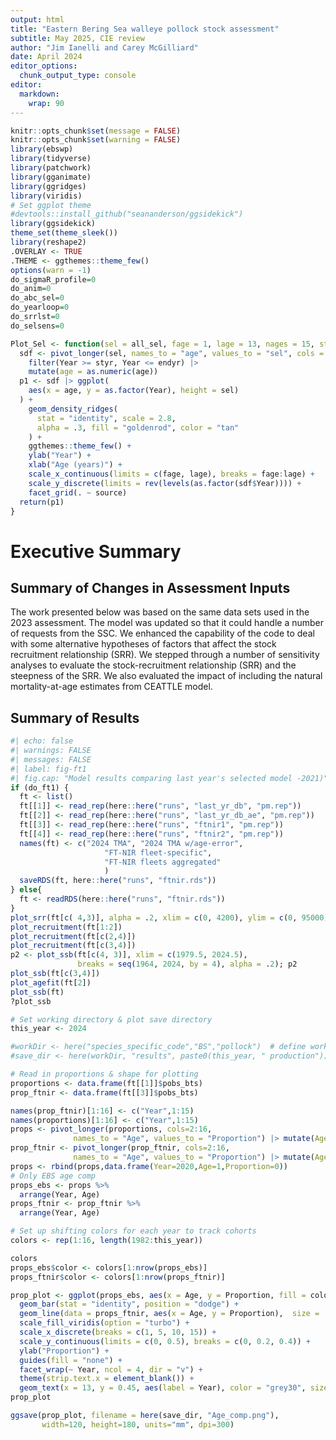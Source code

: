 ```yaml
---
output: html
title: "Eastern Bering Sea walleye pollock stock assessment"
subtitle: May 2025, CIE review
author: "Jim Ianelli and Carey McGilliard"
date: April 2024
editor_options: 
  chunk_output_type: console
editor: 
  markdown: 
    wrap: 90
---
```


```r
knitr::opts_chunk$set(message = FALSE)
knitr::opts_chunk$set(warning = FALSE)
library(ebswp)
library(tidyverse)
library(patchwork)
library(gganimate)
library(ggridges)
library(viridis)
# Set ggplot theme
#devtools::install_github("seananderson/ggsidekick")
library(ggsidekick)
theme_set(theme_sleek())
library(reshape2)
.OVERLAY <- TRUE
.THEME <- ggthemes::theme_few()
options(warn = -1)
do_sigmaR_profile=0
do_anim=0
do_abc_sel=0
do_yearloop=0
do_srrlst=0
do_selsens=0

Plot_Sel <- function(sel = all_sel, fage = 1, lage = 13, nages = 15, styr = 1964, endyr = 2023) {
  sdf <- pivot_longer(sel, names_to = "age", values_to = "sel", cols = 2:(nages + 1)) |>
    filter(Year >= styr, Year <= endyr) |>
    mutate(age = as.numeric(age))
  p1 <- sdf |> ggplot(
    aes(x = age, y = as.factor(Year), height = sel)
  ) +
    geom_density_ridges(
      stat = "identity", scale = 2.8,
      alpha = .3, fill = "goldenrod", color = "tan"
    ) +
    ggthemes::theme_few() +
    ylab("Year") +
    xlab("Age (years)") +
    scale_x_continuous(limits = c(fage, lage), breaks = fage:lage) +
    scale_y_discrete(limits = rev(levels(as.factor(sdf$Year)))) +
    facet_grid(. ~ source)
  return(p1)
}
```

# Executive Summary

## Summary of Changes in Assessment Inputs

The work presented below was based on the same data sets used in the 2023 assessment. The
model was updated so that it could handle a number of requests from the SSC. We enhanced
the capability of the code to deal with some alternative hypotheses of factors that affect
the stock recruitment relationship (SRR). We stepped through a number of sensitivity
analyses to evaluate the stock-recruitment relationship (SRR) and the steepness of the
SRR. We also evaluated the impact of including the natural mortality-at-age estimates from
CEATTLE model.

## Summary of Results

```r
#| echo: false
#| warnings: FALSE
#| messages: FALSE
#| label: fig-ft1
#| fig.cap: "Model results comparing last year's selected model -2021)"
if (do_ft1) {
  ft <- list()
  ft[[1]] <- read_rep(here::here("runs", "last_yr_db", "pm.rep"))
  ft[[2]] <- read_rep(here::here("runs", "last_yr_db_ae", "pm.rep"))
  ft[[3]] <- read_rep(here::here("runs", "ftnir1", "pm.rep"))
  ft[[4]] <- read_rep(here::here("runs", "ftnir2", "pm.rep"))
  names(ft) <- c("2024 TMA", "2024 TMA w/age-error",
                     "FT-NIR fleet-specific",
                     "FT-NIR fleets aggregated"
                     )
  saveRDS(ft, here::here("runs", "ftnir.rds"))
} else{
  ft <- readRDS(here::here("runs", "ftnir.rds"))
}
plot_srr(ft[c( 4,3)], alpha = .2, xlim = c(0, 4200), ylim = c(0, 95000), sizeout = 3, sizein = 3, yrsin = c(1964:2021), ebar = TRUE)
plot_recruitment(ft[1:2])
plot_recruitment(ft[c(2,4)])
plot_recruitment(ft[c(3,4)])
p2 <- plot_ssb(ft[c(4, 3)], xlim = c(1979.5, 2024.5), 
               breaks = seq(1964, 2024, by = 4), alpha = .2); p2
plot_ssb(ft[c(3,4)])
plot_agefit(ft[2])
plot_ssb(ft)
?plot_ssb

# Set working directory & plot save directory
this_year <- 2024

#workDir <- here("species_specific_code","BS","pollock")  # define working directory
#save_dir <- here(workDir, "results", paste0(this_year, " production"))

# Read in proportions & shape for plotting
proportions <- data.frame(ft[[1]]$pobs_bts)
prop_ftnir <- data.frame(ft[[3]]$pobs_bts)

names(prop_ftnir)[1:16] <- c("Year",1:15)
names(proportions)[1:16] <- c("Year",1:15)
props <- pivot_longer(proportions, cols=2:16, 
              names_to = "Age", values_to = "Proportion") |> mutate(Age=as.numeric(Age))
prop_ftnir <- pivot_longer(prop_ftnir, cols=2:16, 
              names_to = "Age", values_to = "Proportion") |> mutate(Age=as.numeric(Age))
props <- rbind(props,data.frame(Year=2020,Age=1,Proportion=0))
# Only EBS age comp
props_ebs <- props %>% 
  arrange(Year, Age)
props_ftnir <- prop_ftnir %>% 
  arrange(Year, Age)

# Set up shifting colors for each year to track cohorts
colors <- rep(1:16, length(1982:this_year))

colors
props_ebs$color <- colors[1:nrow(props_ebs)]
props_ftnir$color <- colors[1:nrow(props_ftnir)]

prop_plot <- ggplot(props_ebs, aes(x = Age, y = Proportion, fill = color)) +
  geom_bar(stat = "identity", position = "dodge") +
  geom_line(data = props_ftnir, aes(x = Age, y = Proportion),  size = .5) +  
  scale_fill_viridis(option = "turbo") +
  scale_x_discrete(breaks = c(1, 5, 10, 15)) +
  scale_y_continuous(limits = c(0, 0.5), breaks = c(0, 0.2, 0.4)) +
  ylab("Proportion") + 
  guides(fill = "none") +
  facet_wrap(~ Year, ncol = 4, dir = "v") +
  theme(strip.text.x = element_blank()) +
  geom_text(x = 13, y = 0.45, aes(label = Year), color = "grey30", size = 2.8)
prop_plot

ggsave(prop_plot, filename = here(save_dir, "Age_comp.png"),
       width=120, height=180, units="mm", dpi=300)

```